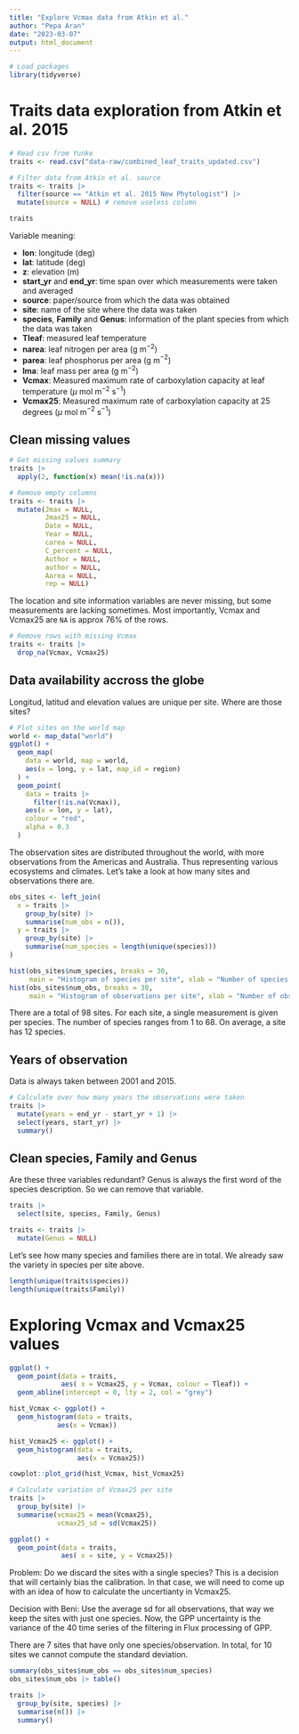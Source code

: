 ```yaml
---
title: "Explore Vcmax data from Atkin et al."
author: "Pepa Aran"
date: "2023-03-07"
output: html_document
---
```


```r
# Load packages
library(tidyverse)
```

# Traits data exploration from Atkin et al. 2015

```r
# Read csv from Yunke
traits <- read.csv("data-raw/combined_leaf_traits_updated.csv")

# Filter data from Atkin et al. source
traits <- traits |>
  filter(source == "Atkin et al. 2015 New Phytologist") |>
  mutate(source = NULL) # remove useless column

traits
```

Variable meaning:

-  **lon**: longitude (deg)
-  **lat**: latitude (deg)
-  **z**: elevation (m)
-  **start_yr** and **end_yr**: time span over which measurements were taken and averaged
-  **source**: paper/source from which the data was obtained
-  **site**: name of the site where the data was taken
-  **species**, **Family** and **Genus**: information of the plant species from which the data was taken
-  **Tleaf**: measured leaf temperature
-  **narea**: leaf nitrogen per area (g m$^{-2}$)
-  **parea**: leaf phosphorus per area (g m$^{-2}$)
-  **lma**: leaf mass per area (g m$^{-2}$)
-  **Vcmax**: Measured maximum rate of carboxylation capacity at leaf temperature ($\mu$ mol m$^{-2}$ s$^{-1}$)
-  **Vcmax25**: Measured maximum rate of carboxylation capacity at 25 degrees ($\mu$ mol m$^{-2}$ s$^{-1}$)

## Clean missing values

```r
# Get missing values summary
traits |>
  apply(2, function(x) mean(!is.na(x)))

# Remove empty columns
traits <- traits |>
  mutate(Jmax = NULL,
         Jmax25 = NULL,
         Date = NULL,
         Year = NULL,
         carea = NULL,
         C_percent = NULL,
         Author = NULL,
         author = NULL,
         Aarea = NULL,
         rep = NULL)
```

The location and site information variables are never missing, but some measurements are lacking sometimes. Most importantly, Vcmax and Vcmax25 are `NA` is approx 76\% of the rows.

```r
# Remove rows with missing Vcmax
traits <- traits |>
  drop_na(Vcmax, Vcmax25)
```

## Data availability accross the globe

Longitud, latitud and elevation values are unique per site. Where are those sites?
```r
# Plot sites on the world map
world <- map_data("world")
ggplot() +
  geom_map(
    data = world, map = world,
    aes(x = long, y = lat, map_id = region)
  ) +
  geom_point(
    data = traits |>
      filter(!is.na(Vcmax)),
    aes(x = lon, y = lat),
    colour = "red",
    alpha = 0.3
  )
```

The observation sites are distributed throughout the world, with more observations from the Americas and Australia. Thus representing various ecosystems and climates. Let's take a look at how many sites and observations there are.
```r
obs_sites <- left_join(
  x = traits |>
    group_by(site) |>
    summarise(num_obs = n()),
  y = traits |>
    group_by(site) |>
    summarise(num_species = length(unique(species)))
)

hist(obs_sites$num_species, breaks = 30,
     main = "Histogram of species per site", xlab = "Number of species per site")
hist(obs_sites$num_obs, breaks = 30,
     main = "Histogram of observations per site", xlab = "Number of observations per site")
```

There are a total of 98 sites. For each site, a single measurement is given per species. The number of species ranges from 1 to 68. On average, a site has 12 species.

## Years of observation

Data is always taken between 2001 and 2015. 
```r
# Calculate over how many years the observations were taken
traits |>
  mutate(years = end_yr - start_yr + 1) |>
  select(years, start_yr) |>
  summary()
```

## Clean species, Family and Genus

Are these three variables redundant? Genus is always the first word of the species description. So we can remove that variable.
```r
traits |>
  select(site, species, Family, Genus)

traits <- traits |>
  mutate(Genus = NULL)
```

Let's see how many species and families there are in total. We already saw the variety in species per site above.
```r
length(unique(traits$species))
length(unique(traits$Family))
```

# Exploring Vcmax and Vcmax25 values

```r
ggplot() +
  geom_point(data = traits,
             aes( x = Vcmax25, y = Vcmax, colour = Tleaf)) +
  geom_abline(intercept = 0, lty = 2, col = "grey")

hist_Vcmax <- ggplot() +
  geom_histogram(data = traits,
            aes(x = Vcmax))

hist_Vcmax25 <- ggplot() +
  geom_histogram(data = traits,
                 aes(x = Vcmax25))

cowplot::plot_grid(hist_Vcmax, hist_Vcmax25)
```

```r
# Calculate variation of Vcmax25 per site
traits |>
  group_by(site) |>
  summarise(vcmax25 = mean(Vcmax25), 
            vcmax25_sd = sd(Vcmax25))
```

```r
ggplot() +
  geom_point(data = traits,
             aes( x = site, y = Vcmax25))
```
Problem: Do we discard the sites with a single species? This is a decision that will certainly bias the calibration. In that case, we will need to come up with an idea of how to calculate the uncertianty in Vcmax25.

Decision with Beni: Use the average sd for all observations, that way we keep the sites with just one species. Now, the GPP uncertainty is the variance of the 40 time series of the filtering in Flux processing of GPP.

There are 7 sites that have only one species/observation. In total, for 10 sites we cannot compute the standard deviation.
```r
summary(obs_sites$num_obs == obs_sites$num_species)
obs_sites$num_obs |> table()
```

```r
traits |>
  group_by(site, species) |>
  summarise(n()) |>
  summary()
```
